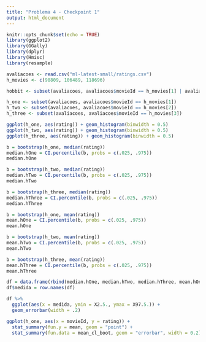 ```yaml
---
title: "Problema 4 - Checkpoint 1"
output: html_document
---
```


```r
knitr::opts_chunk$set(echo = TRUE)
library(ggplot2)
library(GGally)
library(dplyr)
library(Hmisc)
library(resample)


```


```r

avaliacoes <- read.csv("ml-latest-small/ratings.csv")
h_movies <- c(98809, 106489, 118696)

hobbit <- subset(avaliacoes, avaliacoes$movieId == h_movies[1] | avaliacoes$movieId == h_movies[2] | avaliacoes$movieId == h_movies[3])

h_one <- subset(avaliacoes, avaliacoes$movieId == h_movies[1])
h_two <- subset(avaliacoes, avaliacoes$movieId == h_movies[2])
h_three <- subset(avaliacoes, avaliacoes$movieId == h_movies[3])

ggplot(h_one, aes(rating)) + geom_histogram(binwidth = 0.5)
ggplot(h_two, aes(rating)) + geom_histogram(binwidth = 0.5)
ggplot(h_three, aes(rating)) + geom_histogram(binwidth = 0.5)

```

```r

b = bootstrap(h_one, median(rating))
median.hOne = CI.percentile(b, probs = c(.025, .975))
median.hOne

b = bootstrap(h_two, median(rating))
median.hTwo = CI.percentile(b, probs = c(.025, .975))
median.hTwo

b = bootstrap(h_three, median(rating))
median.hThree = CI.percentile(b, probs = c(.025, .975))
median.hThree

b = bootstrap(h_one, mean(rating))
mean.hOne = CI.percentile(b, probs = c(.025, .975))
mean.hOne

b = bootstrap(h_two, mean(rating))
mean.hTwo = CI.percentile(b, probs = c(.025, .975))
mean.hTwo

b = bootstrap(h_three, mean(rating))
mean.hThree = CI.percentile(b, probs = c(.025, .975))
mean.hThree

df = data.frame(rbind(median.hOne, median.hTwo, median.hThree, mean.hOne, mean.hTwo, mean.hThree))
df$medida = row.names(df)

df %>% 
  ggplot(aes(x = medida, ymin = X2.5., ymax = X97.5.)) + 
  geom_errorbar(width = .2)
```

```r
ggplot(h_one, aes(x = movieId, y = rating)) + 
  stat_summary(fun.y = mean, geom = "point") + 
  stat_summary(fun.data = mean_cl_boot, geom = "errorbar", width = 0.2)
```